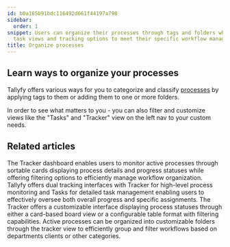 ```yaml
---
id: b0a165b91bdc116492d661f44197a798
sidebar:
  order: 1
snippet: Users can organize their processes through tags and folders while customizing
  task views and tracking options to meet their specific workflow management needs.
title: Organize processes
---
```


## Learn ways to organize your processes

Tallyfy offers various ways for you to categorize and classify [processes](/products/pro/tracking-and-tasks/processes/) by applying tags to them or adding them to one or more folders.

In order to see what matters to you - you can also filter and customize views like the "Tasks" and "Tracker" view on the left nav to your custom needs.



<PageTree />


## Related articles
<CardGrid>
<LinkTitleCard header="<b>Tracker View > Manage and track my processes</b>" href="/products/pro/tracking-and-tasks/tracker-view/how-can-i-manage-and-track-my-processes-on-tallyfy/" > The Tracker dashboard enables users to monitor active processes through sortable cards displaying process details and progress statuses while offering filtering options to efficiently manage workflow organization. </LinkTitleCard>
<LinkTitleCard header="<b>Pro > Tracking</b>" href="/products/pro/tracking-and-tasks/" > Tallyfy offers dual tracking interfaces with Tracker for high-level process monitoring and Tasks for detailed task management enabling users to effectively oversee both overall progress and specific assignments. </LinkTitleCard>
<LinkTitleCard header="<b>Tracking And Tasks > Tracker view</b>" href="/products/pro/tracking-and-tasks/tracker-view/" > The Tracker offers a customizable interface displaying process statuses through either a card-based board view or a configurable table format with filtering capabilities. </LinkTitleCard>
<LinkTitleCard header="<b>Organize Processes > Organize processes into folders</b>" href="/products/pro/tracking-and-tasks/tracker-view/organize-processes/how-can-i-add-tasks-to-folders-in-tallyfy/" > Active processes can be organized into customizable folders through the tracker view to efficiently group and filter workflows based on departments clients or other categories. </LinkTitleCard>
</CardGrid>